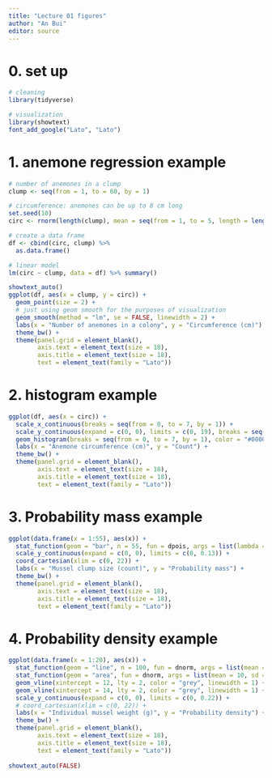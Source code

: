 ```yaml
---
title: "Lecture 01 figures"
author: "An Bui"
editor: source
---
```


# 0. set up

```r
# cleaning
library(tidyverse)

# visualization
library(showtext)
font_add_google("Lato", "Lato")
```

# 1. anemone regression example

```r
# number of anemones in a clump
clump <- seq(from = 1, to = 60, by = 1)

# circumference: anemones can be up to 8 cm long
set.seed(10)
circ <- rnorm(length(clump), mean = seq(from = 1, to = 5, length = length(clump)), sd = 1) 

# create a data frame
df <- cbind(circ, clump) %>% 
  as.data.frame() 

# linear model
lm(circ ~ clump, data = df) %>% summary()

showtext_auto()
ggplot(df, aes(x = clump, y = circ)) +
  geom_point(size = 2) +
  # just using geom smooth for the purposes of visualization
  geom_smooth(method = "lm", se = FALSE, linewidth = 2) +
  labs(x = "Number of anemones in a colony", y = "Circumference (cm)") +
  theme_bw() +
  theme(panel.grid = element_blank(),
        axis.text = element_text(size = 18),
        axis.title = element_text(size = 18),
        text = element_text(family = "Lato"))
```

# 2. histogram example

```r
ggplot(df, aes(x = circ)) +
  scale_x_continuous(breaks = seq(from = 0, to = 7, by = 1)) +
  scale_y_continuous(expand = c(0, 0), limits = c(0, 19), breaks = seq(from = 0, to = 18, by = 3)) +
  geom_histogram(breaks = seq(from = 0, to = 7, by = 1), color = "#000000", fill = "lightblue") +
  labs(x = "Anemone circumference (cm)", y = "Count") +
  theme_bw() +
  theme(panel.grid = element_blank(),
        axis.text = element_text(size = 18),
        axis.title = element_text(size = 18),
        text = element_text(family = "Lato")) 
```

# 3. Probability mass example

```r
ggplot(data.frame(x = 1:55), aes(x)) +
  stat_function(geom = "bar", n = 55, fun = dpois, args = list(lambda = 10), fill = "coral") +
  scale_y_continuous(expand = c(0, 0), limits = c(0, 0.13)) +
  coord_cartesian(xlim = c(0, 22)) +
  labs(x = "Mussel clump size (count)", y = "Probability mass") +
  theme_bw() +
  theme(panel.grid = element_blank(),
        axis.text = element_text(size = 18),
        axis.title = element_text(size = 18),
        text = element_text(family = "Lato")) 
```

# 4. Probability density example

```r
ggplot(data.frame(x = 1:20), aes(x)) +
  stat_function(geom = "line", n = 100, fun = dnorm, args = list(mean = 10, sd = 2), linewidth = 1) +
  stat_function(geom = "area", fun = dnorm, args = list(mean = 10, sd = 2), xlim = c(12, 14), fill = "turquoise3") +
  geom_vline(xintercept = 12, lty = 2, color = "grey", linewidth = 1) +
  geom_vline(xintercept = 14, lty = 2, color = "grey", linewidth = 1) +
  scale_y_continuous(expand = c(0, 0), limits = c(0, 0.22)) +
  # coord_cartesian(xlim = c(0, 22)) +
  labs(x = "Individual mussel weight (g)", y = "Probability density") +
  theme_bw() +
  theme(panel.grid = element_blank(),
        axis.text = element_text(size = 18),
        axis.title = element_text(size = 18),
        text = element_text(family = "Lato")) 
  
showtext_auto(FALSE)
```

